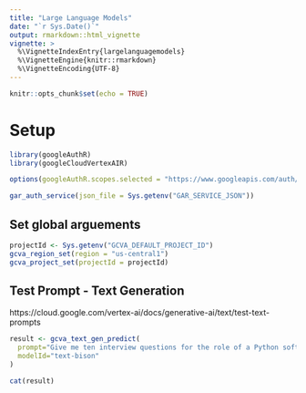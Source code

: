 ```yaml
---
title: "Large Language Models"
date: "`r Sys.Date()`"
output: rmarkdown::html_vignette
vignette: >
  %\VignetteIndexEntry{largelanguagemodels}
  %\VignetteEngine{knitr::rmarkdown}
  %\VignetteEncoding{UTF-8}
---
```



```r
knitr::opts_chunk$set(echo = TRUE)
```

# Setup

```r
library(googleAuthR)
library(googleCloudVertexAIR)

options(googleAuthR.scopes.selected = "https://www.googleapis.com/auth/cloud-platform")

gar_auth_service(json_file = Sys.getenv("GAR_SERVICE_JSON"))
```

## Set global arguements

```r
projectId <- Sys.getenv("GCVA_DEFAULT_PROJECT_ID")
gcva_region_set(region = "us-central1")
gcva_project_set(projectId = projectId)
```

## Test Prompt - Text Generation 

https://cloud.google.com/vertex-ai/docs/generative-ai/text/test-text-prompts

```r
result <- gcva_text_gen_predict(
  prompt="Give me ten interview questions for the role of a Python software engineer.",
  modelId="text-bison"
)

cat(result)
```
